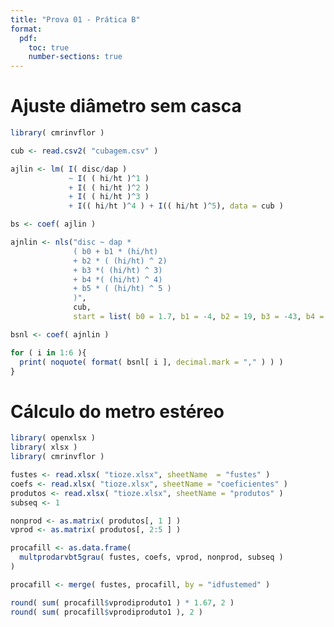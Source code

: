 ```yaml
---
title: "Prova 01 - Prática B"
format:
  pdf:
    toc: true
    number-sections: true
---
```


# Ajuste diâmetro sem casca

```r
library( cmrinvflor )

cub <- read.csv2( "cubagem.csv" )

ajlin <- lm( I( disc/dap ) 
             ~ I( ( hi/ht )^1 ) 
             + I( ( hi/ht )^2 ) 
             + I( ( hi/ht )^3 ) 
             + I(( hi/ht )^4 ) + I(( hi/ht )^5), data = cub )

bs <- coef( ajlin )

ajnlin <- nls("disc ~ dap * 
              ( b0 + b1 * (hi/ht) 
              + b2 * ( (hi/ht) ^ 2) 
              + b3 *( (hi/ht) ^ 3) 
              + b4 *( (hi/ht) ^ 4) 
              + b5 * ( (hi/ht) ^ 5 ) 
              )",
              cub,
              start = list( b0 = 1.7, b1 = -4, b2 = 19, b3 = -43, b4 = 41, b5= -14) )

bsnl <- coef( ajnlin )

for ( i in 1:6 ){
  print( noquote( format( bsnl[ i ], decimal.mark = "," ) ) )
}
```

# Cálculo do metro estéreo

```r
library( openxlsx )
library( xlsx )
library( cmrinvflor )

fustes <- read.xlsx( "tioze.xlsx", sheetName  = "fustes" )
coefs <- read.xlsx( "tioze.xlsx", sheetName = "coeficientes" )
produtos <- read.xlsx( "tioze.xlsx", sheetName = "produtos" )
subseq <- 1

nonprod <- as.matrix( produtos[, 1 ] )
vprod <- as.matrix( produtos[, 2:5 ] )

procafill <- as.data.frame(
  multprodarvbt5grau( fustes, coefs, vprod, nonprod, subseq )
)

procafill <- merge( fustes, procafill, by = "idfustemed" )

round( sum( procafill$vprodiproduto1 ) * 1.67, 2 )
round( sum( procafill$vprodiproduto1 ), 2 )

```

